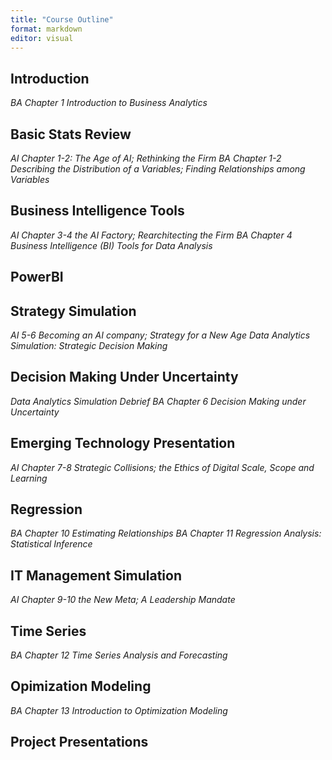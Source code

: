 ```yaml
---
title: "Course Outline"
format: markdown
editor: visual
---
```


## Introduction

*BA Chapter 1 Introduction to Business Analytics*

## Basic Stats Review

*AI Chapter 1-2: The Age of AI; Rethinking the Firm*
*BA Chapter 1-2 Describing the Distribution of a Variables; Finding Relationships among Variables*

## Business Intelligence Tools

*AI Chapter 3-4 the AI Factory; Rearchitecting the Firm*
*BA Chapter 4 Business Intelligence (BI) Tools for Data Analysis*

## PowerBI

## Strategy Simulation

*AI 5-6 Becoming an AI company; Strategy for a New Age*
*Data Analytics Simulation: Strategic Decision Making*

## Decision Making Under Uncertainty

*Data Analytics Simulation Debrief* 
*BA Chapter 6 Decision Making under Uncertainty*

## Emerging Technology Presentation

*AI Chapter 7-8 Strategic Collisions; the Ethics of Digital Scale, Scope and Learning*

## Regression

*BA Chapter 10 Estimating Relationships* 
*BA Chapter 11 Regression Analysis: Statistical Inference*

## IT Management Simulation

*AI Chapter 9-10 the New Meta; A Leadership Mandate*

## Time Series

*BA Chapter 12 Time Series Analysis and Forecasting*

## Opimization Modeling

*BA Chapter 13 Introduction to Optimization Modeling*

## Project Presentations
